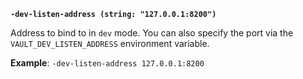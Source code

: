 <a id="server-flag-dev-listen-address" />

**`-dev-listen-address (string: "127.0.0.1:8200")`**

Address to bind to in `dev` mode. You can also specify the port via the
`VAULT_DEV_LISTEN_ADDRESS` environment variable.

**Example**: `-dev-listen-address 127.0.0.1:8200`
